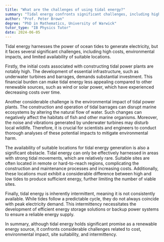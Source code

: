 ```yaml
---
title: "What are the challenges of using tidal energy?"
summary: "Tidal energy confronts significant challenges, including high costs, potential environmental impacts, and a scarcity of suitable locations for development."
author: "Prof. Peter Brown"
degree: "PhD in Mathematics, University of Warwick"
tutor_type: "IB Physics Tutor"
date: 2024-06-05
---
```


Tidal energy harnesses the power of ocean tides to generate electricity, but it faces several significant challenges, including high costs, environmental impacts, and limited availability of suitable locations.

Firstly, the initial costs associated with constructing tidal power plants are notably high. The development of essential infrastructure, such as underwater turbines and barrages, demands substantial investment. This financial burden can make tidal energy less appealing compared to other renewable sources, such as wind or solar power, which have experienced decreasing costs over time.

Another considerable challenge is the environmental impact of tidal power plants. The construction and operation of tidal barrages can disrupt marine ecosystems by altering the natural flow of water. Such changes can negatively affect the habitats of fish and other marine organisms. Moreover, the noise and vibrations generated by underwater turbines may disturb local wildlife. Therefore, it is crucial for scientists and engineers to conduct thorough analyses of these potential impacts to mitigate environmental harm.

The availability of suitable locations for tidal energy generation is also a significant obstacle. Tidal energy can only be effectively harnessed in areas with strong tidal movements, which are relatively rare. Suitable sites are often located in remote or hard-to-reach regions, complicating the construction and maintenance processes and increasing costs. Additionally, these locations must exhibit a considerable difference between high and low tides to produce sufficient energy, further limiting the number of viable sites.

Finally, tidal energy is inherently intermittent, meaning it is not consistently available. While tides follow a predictable cycle, they do not always coincide with peak electricity demand. This intermittency necessitates the development of efficient energy storage solutions or backup power systems to ensure a reliable energy supply.

In summary, although tidal energy holds significant promise as a renewable energy source, it confronts considerable challenges related to cost, environmental impact, site suitability, and intermittency.
    